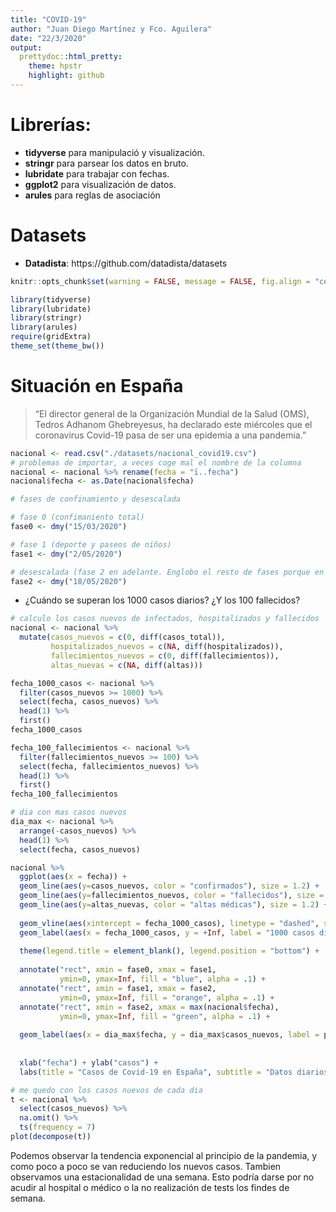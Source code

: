 ```yaml
---
title: "COVID-19"
author: "Juan Diego Martínez y Fco. Aguilera"
date: "22/3/2020"
output:
  prettydoc::html_pretty:
    theme: hpstr
    highlight: github
---
```


# Librerías:

* **tidyverse** para manipulació y visualización.
* **stringr** para parsear los datos en bruto.
* **lubridate** para trabajar con fechas.
* **ggplot2** para visualización de datos.
* **arules** para reglas de asociación

# Datasets

* **Datadista**: https://github.com/datadista/datasets

```r
knitr::opts_chunk$set(warning = FALSE, message = FALSE, fig.align = "center")
```


```r
library(tidyverse)
library(lubridate)
library(stringr)
library(arules)
require(gridExtra)
theme_set(theme_bw())
```


# Situación en España

> "El director general de la Organización Mundial de la Salud (OMS), Tedros Adhanom Ghebreyesus, ha declarado este miércoles que el coronavirus Covid-19 pasa de ser una epidemia a una pandemia."

```r
nacional <- read.csv("./datasets/nacional_covid19.csv")
# problemas de importar, a veces coge mal el nombre de la columna
nacional <- nacional %>% rename(fecha = "ï..fecha")
nacional$fecha <- as.Date(nacional$fecha)
```

```r
# fases de confinamiento y desescalada

# fase 0 (confimaniento total)
fase0 <- dmy("15/03/2020")

# fase 1 (deporte y paseos de niños)
fase1 <- dmy("2/05/2020")

# desescalada (fase 2 en adelante. Englobo el resto de fases porque en todas se permite socializar)
fase2 <- dmy("18/05/2020")
```


* ¿Cuándo se superan los 1000 casos diarios? ¿Y los 100 fallecidos? 
```r
# calculo los casos nuevos de infectados, hospitalizados y fallecidos
nacional <- nacional %>% 
  mutate(casos_nuevos = c(0, diff(casos_total)),
         hospitalizados_nuevos = c(NA, diff(hospitalizados)),
         fallecimientos_nuevos = c(0, diff(fallecimientos)),
         altas_nuevas = c(NA, diff(altas)))

fecha_1000_casos <- nacional %>% 
  filter(casos_nuevos >= 1000) %>% 
  select(fecha, casos_nuevos) %>% 
  head(1) %>% 
  first()
fecha_1000_casos

fecha_100_fallecimientos <- nacional %>% 
  filter(fallecimientos_nuevos >= 100) %>% 
  select(fecha, fallecimientos_nuevos) %>% 
  head(1) %>% 
  first()
fecha_100_fallecimientos

```


```r
# dia con mas casos nuevos
dia_max <- nacional %>% 
  arrange(-casos_nuevos) %>% 
  head(1) %>% 
  select(fecha, casos_nuevos)

nacional %>% 
  ggplot(aes(x = fecha)) + 
  geom_line(aes(y=casos_nuevos, color = "confirmados"), size = 1.2) + 
  geom_line(aes(y=fallecimientos_nuevos, color = "fallecidos"), size = 1.2) +
  geom_line(aes(y=altas_nuevas, color = "altas médicas"), size = 1.2) +
  
  geom_vline(aes(xintercept = fecha_1000_casos), linetype = "dashed", size = 1) + 
  geom_label(aes(x = fecha_1000_casos, y = +Inf, label = "1000 casos diarios", vjust = 5)) +
  
  theme(legend.title = element_blank(), legend.position = "bottom") + 
  
  annotate("rect", xmin = fase0, xmax = fase1,
           ymin=0, ymax=Inf, fill = "blue", alpha = .1) +
  annotate("rect", xmin = fase1, xmax = fase2,
           ymin=0, ymax=Inf, fill = "orange", alpha = .1) +
  annotate("rect", xmin = fase2, xmax = max(nacional$fecha),
           ymin=0, ymax=Inf, fill = "green", alpha = .1) +
  
  geom_label(aes(x = dia_max$fecha, y = dia_max$casos_nuevos, label = paste(dia_max$fecha, "/", dia_max$casos_nuevos, "casos")), hjust = -.1) +
 
  
  xlab("fecha") + ylab("casos") + 
  labs(title = "Casos de Covid-19 en España", subtitle = "Datos diarios de altas, nuevos confirmados, y fallecidos", caption = "Datos proporcionados por datadista")
```

```r
# me quedo con los casos nuevos de cada dia
t <- nacional %>% 
  select(casos_nuevos) %>% 
  na.omit() %>% 
  ts(frequency = 7)
plot(decompose(t))
```

Podemos observar la tendencia exponencial al principio de la pandemia, y como poco a poco se van reduciendo los nuevos casos.
Tambien observamos una estacionalidad de una semana. Esto podría darse por no acudir al hospital o médico o la no realización de tests los findes de semana.

